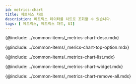 ```yaml
---
id: metrics-chart
title: 메트릭스 차트
description: 메트릭스 데이터를 차트로 조회할 수 있습니다. 
tags: [ 메트릭스, 메트릭스 차트, UI]
---
```



<Note product='PostgreSQL' link='../postgresql-v1/metrics-chart' />

<!-- 개요-->
{@include: ../common-items/_metrics-chart-desc.mdx}

<ProdImg img='metrics-chart-all.png' desc='' />

<!-- 상단 옵션-->
{@include: ../common-items/_merics-chart-top-option.mdx}

<!-- 지표 목록-->
{@include: ../common-items/_metrics-chart-list.mdx} 

<!-- 차트 위젯-->
{@include: ../common-items/_metrics-chart-widget.mdx}

<!-- 위젯 전체 삭제-->
{@include: ../common-items/_metrics-chart-remove-all.mdx}